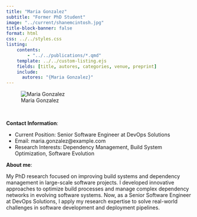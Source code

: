 ```yaml
---
title: "Maria Gonzalez"
subtitle: "Former PhD Student"
image: "../current/shanemcintosh.jpg"
title-block-banner: false
format: html
css: ../../styles.css
listing:
    contents:
        - "../../publications/*.qmd"
    template: ../../custom-listing.ejs
    fields: [title, autores, categories, venue, preprint]
    include:
      autores: "{Maria Gonzalez}"
---
```


::: {.profile-image}
![Maria Gonzalez](../current/shanemcintosh.jpg "Maria Gonzalez")
:::
<br>

**Contact Information**:

- Current Position: Senior Software Engineer at DevOps Solutions
- Email: maria.gonzalez@example.com
- Research Interests: Dependency Management, Build System Optimization, Software Evolution

**About me**:

My PhD research focused on improving build systems and dependency management in large-scale software projects. I developed innovative approaches to optimize build processes and manage complex dependency networks in evolving software systems. Now, as a Senior Software Engineer at DevOps Solutions, I apply my research expertise to solve real-world challenges in software development and deployment pipelines.
